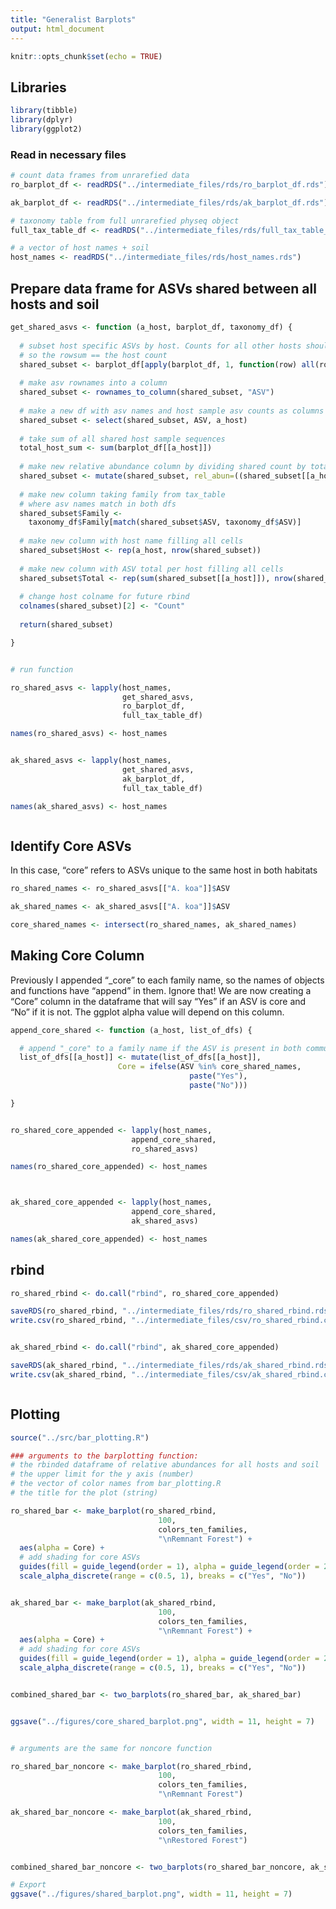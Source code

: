 ```yaml
---
title: "Generalist Barplots"
output: html_document
---
```


```r
knitr::opts_chunk$set(echo = TRUE)
```

## Libraries

```r

library(tibble)
library(dplyr)
library(ggplot2)

```

### Read in necessary files

```r

# count data frames from unrarefied data
ro_barplot_df <- readRDS("../intermediate_files/rds/ro_barplot_df.rds")

ak_barplot_df <- readRDS("../intermediate_files/rds/ak_barplot_df.rds")

# taxonomy table from full unrarefied physeq object 
full_tax_table_df <- readRDS("../intermediate_files/rds/full_tax_table_df.rds")

# a vector of host names + soil
host_names <- readRDS("../intermediate_files/rds/host_names.rds")

```

## Prepare data frame for ASVs shared between all hosts and soil

```r

get_shared_asvs <- function (a_host, barplot_df, taxonomy_df) {
  
  # subset host specific ASVs by host. Counts for all other hosts should be 0, 
  # so the rowsum == the host count
  shared_subset <- barplot_df[apply(barplot_df, 1, function(row) all(row!=0)),]
  
  # make asv rownames into a column
  shared_subset <- rownames_to_column(shared_subset, "ASV")
  
  # make a new df with asv names and host sample asv counts as columns
  shared_subset <- select(shared_subset, ASV, a_host)
  
  # take sum of all shared host sample sequences
  total_host_sum <- sum(barplot_df[[a_host]])
  
  # make new relative abundance column by dividing shared count by total
  shared_subset <- mutate(shared_subset, rel_abun=((shared_subset[[a_host]] / total_host_sum) * 100))
  
  # make new column taking family from tax_table 
  # where asv names match in both dfs
  shared_subset$Family <- 
    taxonomy_df$Family[match(shared_subset$ASV, taxonomy_df$ASV)]
  
  # make new column with host name filling all cells
  shared_subset$Host <- rep(a_host, nrow(shared_subset))
  
  # make new column with ASV total per host filling all cells
  shared_subset$Total <- rep(sum(shared_subset[[a_host]]), nrow(shared_subset))
  
  # change host colname for future rbind
  colnames(shared_subset)[2] <- "Count"
  
  return(shared_subset)

}


# run function

ro_shared_asvs <- lapply(host_names, 
                         get_shared_asvs, 
                         ro_barplot_df, 
                         full_tax_table_df)

names(ro_shared_asvs) <- host_names


ak_shared_asvs <- lapply(host_names, 
                         get_shared_asvs, 
                         ak_barplot_df, 
                         full_tax_table_df)

names(ak_shared_asvs) <- host_names



```

## Identify Core ASVs

In this case, "core" refers to ASVs unique to the same host in both habitats

```r

ro_shared_names <- ro_shared_asvs[["A. koa"]]$ASV

ak_shared_names <- ak_shared_asvs[["A. koa"]]$ASV

core_shared_names <- intersect(ro_shared_names, ak_shared_names)


```

## Making Core Column

Previously I appended "_core" to each family name, so the names of objects and functions have "append" in them. Ignore that! We are now creating a "Core" column in the dataframe that will say "Yes" if an ASV is core and "No" if it is not. The ggplot alpha value will depend on this column.

```r

append_core_shared <- function (a_host, list_of_dfs) {

  # append "_core" to a family name if the ASV is present in both communities
  list_of_dfs[[a_host]] <- mutate(list_of_dfs[[a_host]],
                        Core = ifelse(ASV %in% core_shared_names,
                                        paste("Yes"),
                                        paste("No")))

}


ro_shared_core_appended <- lapply(host_names, 
                           append_core_shared,
                           ro_shared_asvs)

names(ro_shared_core_appended) <- host_names



ak_shared_core_appended <- lapply(host_names, 
                           append_core_shared,
                           ak_shared_asvs)

names(ak_shared_core_appended) <- host_names

```

## rbind

```r

ro_shared_rbind <- do.call("rbind", ro_shared_core_appended)

saveRDS(ro_shared_rbind, "../intermediate_files/rds/ro_shared_rbind.rds")
write.csv(ro_shared_rbind, "../intermediate_files/csv/ro_shared_rbind.csv")


ak_shared_rbind <- do.call("rbind", ak_shared_core_appended)

saveRDS(ak_shared_rbind, "../intermediate_files/rds/ak_shared_rbind.rds")
write.csv(ak_shared_rbind, "../intermediate_files/csv/ak_shared_rbind.csv")



```

## Plotting

```r

source("../src/bar_plotting.R")

### arguments to the barplotting function:
# the rbinded dataframe of relative abundances for all hosts and soil
# the upper limit for the y axis (number)
# the vector of color names from bar_plotting.R
# the title for the plot (string)

ro_shared_bar <- make_barplot(ro_shared_rbind,
                                 100,
                                 colors_ten_families,
                                 "\nRemnant Forest") +
  aes(alpha = Core) +
  # add shading for core ASVs
  guides(fill = guide_legend(order = 1), alpha = guide_legend(order = 2)) +
  scale_alpha_discrete(range = c(0.5, 1), breaks = c("Yes", "No"))


ak_shared_bar <- make_barplot(ak_shared_rbind,
                                 100,
                                 colors_ten_families,
                                 "\nRemnant Forest") +
  aes(alpha = Core) +
  # add shading for core ASVs
  guides(fill = guide_legend(order = 1), alpha = guide_legend(order = 2)) +
  scale_alpha_discrete(range = c(0.5, 1), breaks = c("Yes", "No")) 


combined_shared_bar <- two_barplots(ro_shared_bar, ak_shared_bar)


ggsave("../figures/core_shared_barplot.png", width = 11, height = 7)


# arguments are the same for noncore function

ro_shared_bar_noncore <- make_barplot(ro_shared_rbind,
                                 100,
                                 colors_ten_families,
                                 "\nRemnant Forest") 

ak_shared_bar_noncore <- make_barplot(ak_shared_rbind,
                                 100,
                                 colors_ten_families,
                                 "\nRestored Forest")


combined_shared_bar_noncore <- two_barplots(ro_shared_bar_noncore, ak_shared_bar_noncore)

# Export
ggsave("../figures/shared_barplot.png", width = 11, height = 7)


```






